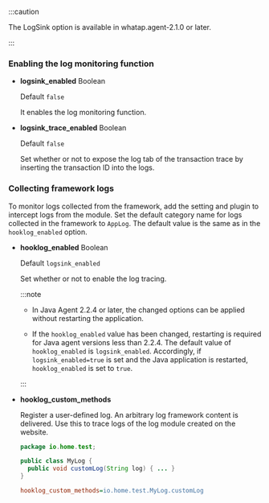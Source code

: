 :::caution

The LogSink option is available in whatap.agent-2.1.0 or later.

:::

### Enabling the log monitoring function

-   **logsink_enabled** <span class='type'>Boolean</span>

    Default `false`

    It enables the log monitoring function.

-   **logsink_trace_enabled** <span class='type'>Boolean</span>

    Default `false`

    Set whether or not to expose the log tab of the transaction trace by inserting the transaction ID into the logs.  

### Collecting framework logs

To monitor logs collected from the framework, add the setting and plugin to intercept logs from the module. Set the default category name for logs collected in the framework to `AppLog`. The default value is the same as in the `hooklog_enabled` option.

-   **hooklog_enabled** <span class='type'>Boolean</span>

    Default `logsink_enabled`

    Set whether or not to enable the log tracing.

    :::note

    -   In Java Agent 2.2.4 or later, the changed options can be applied without restarting the application. 

    -   If the `hooklog_enabled` value has been changed, restarting is required for Java agent versions less than 2.2.4. The default value of `hooklog_enabled` is `logsink_enabled`. Accordingly, if `logsink_enabled=true` is set and the Java application is restarted, `hooklog_enabled` is set to `true`.

    :::

-   **hooklog_custom_methods**

    Register a user-defined log. An arbitrary log framework content is delivered. Use this to trace logs of the log module created on the website.

    ```java title='Java'
    package io.home.test;

    public class MyLog {  
      public void customLog(String log) { ... }
    }
    ```

    ```ini title='whatap.conf'
    hooklog_custom_methods=io.home.test.MyLog.customLog
    ```

